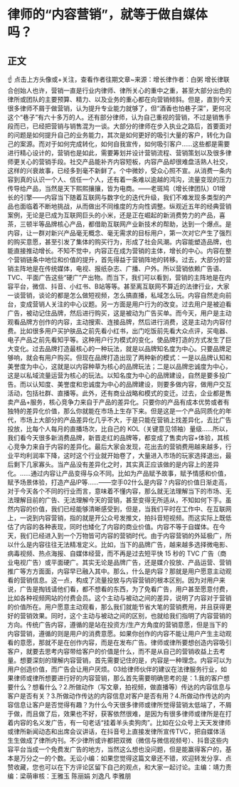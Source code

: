 # 律师的“内容营销”，就等于做自媒体吗？
## 正文
☝ 点击上方头像或+关注，查看作者往期文章~来源：增长律作者：白粥 增长律联合创始人也许，营销一直是行业内律师、律所关心的重中之重，甚至大部分出色的律所或团队的主要预算、精力、以及业务的重心都在向营销倾斜。但是，直到今天很多律师不屑于做营销，认为提升专业能力就够了，但“酒香也怕巷子深”，更何况这个“巷子”有六十多万的人。还有部分律师，认为自己重视的营销，不过是销售手段而已，已经把营销与销售混为一谈。大部分的律师在步入执业之路后，首要面对的问题是如何提升自己的业务能力，其次是如何更好的吸引大量的客户，转化为自己的案源。而对于如何完成转化，如何自我宣传，如何吸引客户……这些都是需要进行精心设计的，营销也是如此，需要筹划并设计营销流程、营销策划以及很多律师更关心的营销手段。社交产品能补齐内容短板，内容产品却很难盘活熟人社交，这样的兴衰故事，已经多到毫不新鲜了。个中微妙，受众心照不宣。从消费一条内容到真的认识一个人、信任一个人，还有着一条难以逾越的鸿沟，流量变现的压力传导给产品，当然是天下熙熙攘攘，皆为电商。——老斑鸠（增长律团队）01增长的引擎——内容当下随着互联网与数字化的迭代升级，我们不难发现多类型的产品也面临着不断地挑战，从而做出不同维度的方向性调整。纵观近五年的经典营销案例，无论是已成为互联网巨头的小米，还是正在崛起的新消费势力的产品，喜茶，三顿半等品牌核心产品，都借助互联网产业新技术的帮助，达到一个爆点。是内容，让一群对新兴产品毫无概念、毫无需求的目标用户，第一次对它产生了强烈的购买意愿，甚至引发了集体的购买行为，形成了社会风潮。内容能塑造品牌，也能直接推动增长。不知不觉中，内容正在成为营销的主体，增长的中心。内容在整个营销链条中地位和价值的提升，首先得益于营销阵地的转移。过去，大部分的营销主阵地是在传统媒体，电视、报纸杂志、广播、户外。所以营销依赖广告语、TVC、平面广告这些“硬广”产出物。而当下，我们可以看到，营销的主阵地是在内容平台，微信、抖音、小红书、B站等等。甚至离互联网不算近的法律行业，大家一谈营销，谈论的都是怎么做短视频，怎么搞直播，私域怎么玩。内容自然走向前台，变成营销人关注的中心议题。另一方面是用户行为的改变。过去用户是被迫看广告，被动记住品牌，然后进行购买，这是被动为广告买单。而今天，用户是主动观看品牌方创作的内容，主动搜索、连接品牌，然后进行消费，这是主动为内容付费。比如很多用户买护肤品之前先看小红书，出门吃饭前先看大众点评，买电器、电子产品之前先看知乎等。这种用户行为模式的变化，使品牌打造的方式发生了巨大变化。过去品牌打造最核心的一种玩法，就是以品牌知名度为中心。只要品牌足够响，就会有用户购买。但现在品牌打造出现了两种新的模式：一是以品牌认知和美誉度为中心，这就是以内容种草为核心的品牌玩法；二是以品牌忠诚度为中心，这是以私域流量运营为核心的玩法。以知名度为中心的品牌建设，自然是要多投广告。而以认知度、美誉度和忠诚度为中心的品牌建设，则要多做内容，做用户交互活动，包括社群、直播等。此外，还有商业战略和模式的变迁。过去，企业都是售卖产品+服务，核心竞争力来自于产品的差异化。只要你的产品有成本优势或者有独特的差异化价值，那么你就能在市场上生存下来。但是这是一个产品同质化的年代，市场上大部分的产品差异化几乎不大，于是只能在营销上找差异化，去比广告投放，比每个人每月的直播场次，比自己的 KOL（关键意见领袖）量级……所以，我们看今天很多新消费品牌，新晋走红的品牌等，都变成了售卖内容+体验，其核心竞争力来自于内容的差异化。最后大家会发现，花出去的营销费用越来越多，行业平均利润率下降，这时这个行业就开始卷了，大量进入市场的玩家选择退出，最后剩下几家寡头。当产品没有差异化之时，其实真正应该做的是内容上的差异化。……通过内容让产品变得与众不同。比如为产品赋予故事，赋予情感和价值，赋予场景体验，打造产品IP等……——空手02什么是内容？内容的价值日渐走高，对于今天各个不同的行业而言，意味着不懂内容，那么就无法理解当下的市场、无法理解目前的广告、无法理解今天的营销，甚至变得无所适从，不知如何下手。虽然内容的价值，我们已经能够清晰感受到，但是，当我们平时在工作中、在互联网上，一说到内容营销，指的就是开公众号发推文，拍抖音短视频。而这实际上既低估了内容的各种表现，同时也矮化了内容的商业价值。内容不等于自媒体。在今天，我们已经进入到一个万物皆可内容的营销时代。由于内容营销的外延极广，所以什么是内容往往无法精准定义。比如，当下的品牌广告，越来越多选择微电影、病毒视频、热点海报、自媒体经营，而不再是过去短平快 15 秒的 TVC 广告（商业电视广告）或平面硬广。其实无论是品牌广告，还是媒介投放、产品运营、营销推广等方方面面，内容早已融入其中。那么，什么是内容？那就是用户愿意主动观看的营销信息。这一点，构成了流量投放与内容营销的根本区别。因为对用户来说，广告是掏钱请他们看，都不想看的东西，为了免看广告，用户甚至愿意付费，比如各种视频网站的付费会员。这个主动与被动之间的差异，说明了内容对于营销的价值所在。用户愿意主动观看，那么我们就能节省大笔的营销费用，并且获得更好的营销效果。同时，这个主动与被动之间的区别，也就给我们指明了内容营销的方向。传统广告内容，遵循的是站在投资方/生产方角度的营销意愿，但是当下的内容营销，遵循的则是用户的消费意愿。如果你创作的内容不能让用户产生主动观看的意愿，那就不是在创作内容，而是在发布广告。律师或律所要想创造内容吸引客户，就要去思考内容带给客户的价值是什么，而不是从自己的营销收益上去考量。想要深刻的理解内容营销，首先需要记住的是，内容是一种理念。内容可以为用户创造价值，而广告会让用户厌烦。03给律师伙伴的建议在法律服务行业，如果律师或律所想要进行好的内容营销，那么首先需要明确思考的是：1.我的客户想要什么？想看什么？2.所做动作（写文章，拍视频，做直播等）传达的内容信息与客户是否有关？3.所做动作传达的内容信息对客户是否有用？4.所做动作传达的内容信息让客户是否觉得有趣？为什么今天很多律师或律所觉得营销太低端了，不屑于做，而且做了后，效果也不好，获客依然很难，是因为有很多律师或律所是在打着内容的名义发广告，有一句老话“挂着羊头卖狗肉”。比如在公众号上天天发律师或律所新闻动态和出席会议讲话，在抖音号上直接发律所宣传TVC，把自媒体活生生做成了律所内刊。不少律所或许都把双微（微信与微信视频号）、抖音这些内容平台当成一个免费发广告的地方，当然这么想也没问题，但是能赢得客户的，基本是万分之一的个数。无讼小编：如果您觉得这篇文章还不错，欢迎转发分享、点赞收藏，您也可以在下方评论区留下自己的观点，和大家一起讨论。主编：靖力责编：梁萌审核：王雅玉 陈丽娟 刘逸凡 李雅朋